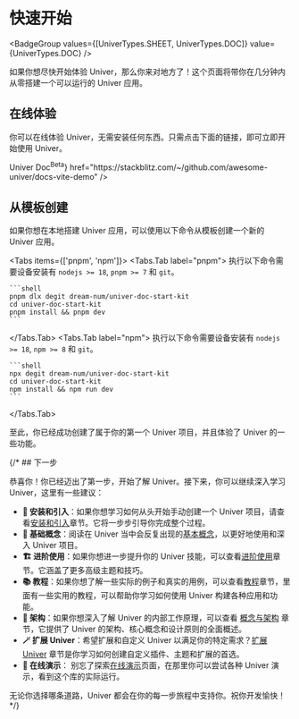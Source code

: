 
# 快速开始

<BadgeGroup values={[UniverTypes.SHEET, UniverTypes.DOC]} value={UniverTypes.DOC} />

如果你想尽快开始体验 Univer，那么你来对地方了！这个页面将带你在几分钟内从零搭建一个可以运行的 Univer 应用。

## 在线体验

你可以在线体验 Univer，无需安装任何东西。只需点击下面的链接，即可立即开始使用 Univer。

<Cards>
  <Card
    icon="📝"
    title={<span className="">Univer Doc<sup>Beta</sup></span>}
    href="https://stackblitz.com/~/github.com/awesome-univer/docs-vite-demo"
  />
</Cards>

## 从模板创建

如果你想在本地搭建 Univer 应用，可以使用以下命令从模板创建一个新的 Univer 应用。

<Tabs items={['pnpm', 'npm']}>
  <Tabs.Tab label="pnpm">
    执行以下命令需要设备安装有 `nodejs >= 18`, `pnpm >= 7` 和 `git`。

    ```shell
    pnpm dlx degit dream-num/univer-doc-start-kit
    cd univer-doc-start-kit
    pnpm install && pnpm dev
    ```
  </Tabs.Tab>
  <Tabs.Tab label="npm">
    执行以下命令需要设备安装有 `nodejs >= 18`, `npm >= 8` 和 `git`。

    ```shell
    npx degit dream-num/univer-doc-start-kit
    cd univer-doc-start-kit 
    npm install && npm run dev
    ```
  </Tabs.Tab>
</Tabs>

至此，你已经成功创建了属于你的第一个 Univer 项目，并且体验了 Univer 的一些功能。

{/* ## 下一步

恭喜你！你已经迈出了第一步，开始了解 Univer。接下来，你可以继续深入学习 Univer，这里有一些建议：

- **🔰 安装和引入**：如果你想学习如何从头开始手动创建一个 Univer 项目，请查看[安装和引入](/guides/doc/getting-started/installation)章节。它将一步步引导你完成整个过程。
- **🧱 基础概念**：阅读在 Univer 当中会反复出现的[基本概念](/guides/doc/getting-started/concepts)，以更好地使用和深入 Univer 项目。
- **🏗️ 进阶使用**：如果你想进一步提升你的 Univer 技能，可以查看[进阶使用](/guides/doc/getting-started/univer-plugins)章节。它涵盖了更多高级主题和技巧。
- **📚 教程**：如果你想了解一些实际的例子和真实的用例，可以查看[教程](/zh-cn/guides/tutorials/csv-import-plugin)章节，里面有一些实用的教程，可以帮助你学习如何使用 Univer 构建各种应用和功能。
- **🌌 架构**：如果你想深入了解 Univer 的内部工作原理，可以查看 [概念与架构](/zh-cn/guides/concepts-and-architecture/architecture/) 章节，它提供了 Univer 的架构、核心概念和设计原则的全面概述。
- **🪄 扩展 Univer**：希望扩展和自定义 Univer 以满足你的特定需求？[扩展 Univer](/zh-cn/guides/customization) 章节是你学习如何创建自定义插件、主题和扩展的首选。
- **🎢 在线演示**： 别忘了探索[在线演示](/playground)页面，在那里你可以尝试各种 Univer 演示，看到这个库的实际运行。

无论你选择哪条道路，Univer 都会在你的每一步旅程中支持你。祝你开发愉快！ */}
